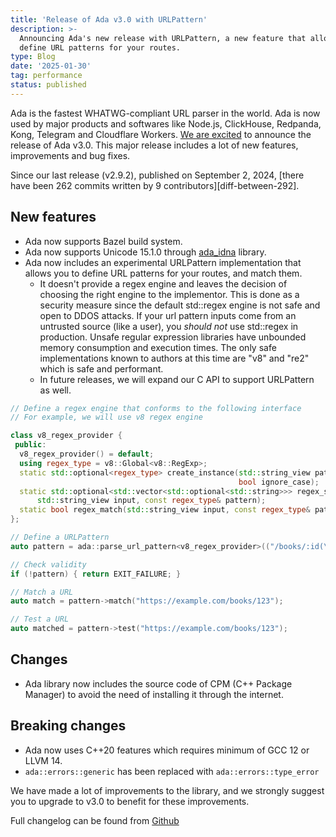 ```yaml
---
title: 'Release of Ada v3.0 with URLPattern'
description: >-
  Announcing Ada's new release with URLPattern, a new feature that allows you to
  define URL patterns for your routes.
type: Blog
date: '2025-01-30'
tag: performance
status: published
---
```


Ada is the fastest WHATWG-compliant URL parser in the world. Ada is now used by major products and softwares like Node.js, ClickHouse, Redpanda, Kong, Telegram and Cloudflare Workers. [We are excited][contributors] to announce the release of Ada v3.0.
This major release includes a lot of new features, improvements and bug fixes.

Since our last release (v2.9.2), published on September 2, 2024,
[there have been 262 commits written by 9 contributors][diff-between-292].

## New features

- Ada now supports Bazel build system.
- Ada now supports Unicode 15.1.0 through [ada_idna][ada-idna] library.
- Ada now includes an experimental URLPattern implementation that allows
you to define URL patterns for your routes, and match them.
  - It doesn't provide a regex engine and leaves the decision
  of choosing the right engine to the implementor. This is done as a
  security measure since the default std::regex engine is not safe
  and open to DDOS attacks.
  If your url pattern inputs come from an untrusted source (like a user),
  you *should not* use std::regex in production. Unsafe regular expression
  libraries have unbounded memory consumption and execution times.
  The only safe implementations known to authors at this time are "v8" and "re2"
  which is safe and performant.
  - In future releases, we will expand our C API to support URLPattern as well.

```cpp
// Define a regex engine that conforms to the following interface
// For example, we will use v8 regex engine

class v8_regex_provider {
 public:
  v8_regex_provider() = default;
  using regex_type = v8::Global<v8::RegExp>;
  static std::optional<regex_type> create_instance(std::string_view pattern,
                                                   bool ignore_case);
  static std::optional<std::vector<std::optional<std::string>>> regex_search(
      std::string_view input, const regex_type& pattern);
  static bool regex_match(std::string_view input, const regex_type& pattern);
};

// Define a URLPattern
auto pattern = ada::parse_url_pattern<v8_regex_provider>(("/books/:id(\\d+)", "https://example.com");

// Check validity
if (!pattern) { return EXIT_FAILURE; }

// Match a URL
auto match = pattern->match("https://example.com/books/123");

// Test a URL
auto matched = pattern->test("https://example.com/books/123");
```

## Changes

- Ada library now includes the source code of CPM (C++ Package Manager)
to avoid the need of installing it through the internet.


## Breaking changes

- Ada now uses C++20 features which requires minimum of GCC 12 or LLVM 14.
- `ada::errors::generic` has been replaced with `ada::errors::type_error`

We have made a lot of improvements to the library, and we strongly suggest you
to upgrade to v3.0 to benefit for these improvements.

Full changelog can be found from [Github][github-release]

[ada-idna]: https://github.com/ada-url/idna
[contributors]: https://github.com/ada-url/ada/graphs/contributors
[diff-between-v292]: https://github.com/ada-url/ada/compare/v2.9.2...main
[github-release]: https://github.com/ada-url/ada/releases/tag/v2.9.2
